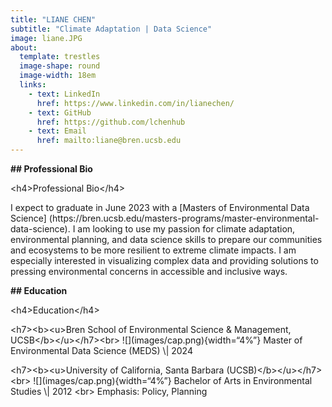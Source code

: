 ```yaml
---
title: "LIANE CHEN"
subtitle: "Climate Adaptation | Data Science"
image: liane.JPG
about: 
  template: trestles
  image-shape: round
  image-width: 18em
  links:
    - text: LinkedIn
      href: https://www.linkedin.com/in/lianechen/ 
    - text: GitHub
      href: https://github.com/lchenhub 
    - text: Email
      href: mailto:liane@bren.ucsb.edu
---
```


**\## Professional Bio**

\<h4\>Professional Bio\</h4\>

I expect to graduate in June 2023 with a \[Masters of Environmental Data Science\] (https://bren.ucsb.edu/masters-programs/master-environmental-data-science). I am looking to use my passion for climate adaptation, environmental planning, and data science skills to prepare our communities and ecosystems to be more resilient to extreme climate impacts. I am especially interested in visualizing complex data and providing solutions to pressing environmental concerns in accessible and inclusive ways.

**\## Education**

\<h4\>Education\</h4\>

\<h7\>\<b\>\<u\>Bren School of Environmental Science & Management, UCSB\</b\>\</u\>\</h7\>\<br\> \![\](images/cap.png){width="4%"} Master of Environmental Data Science (MEDS) \\\| 2024

\<h7\>\<b\>\<u\>University of California, Santa Barbara (UCSB)\</b\>\</u\>\</h7\>\<br\> \![\](images/cap.png){width="4%"} Bachelor of Arts in Environmental Studies \\\| 2012 \<br\> Emphasis: Policy, Planning
